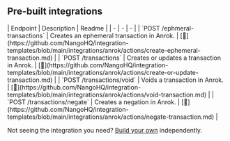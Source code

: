 
## Pre-built integrations

<AccordionGroup>


<Accordion title="Others">
| Endpoint | Description | Readme |
| - | - | - |
| `POST /ephmeral-transactions` | Creates an ephemeral transaction in Anrok. | [🔗](https://github.com/NangoHQ/integration-templates/blob/main/integrations/anrok/actions/create-ephemeral-transaction.md) |
| `POST /transactions` | Creates or updates a transaction in Anrok. | [🔗](https://github.com/NangoHQ/integration-templates/blob/main/integrations/anrok/actions/create-or-update-transaction.md) |
| `POST /transactions/void` | Voids a transaction in Anrok. | [🔗](https://github.com/NangoHQ/integration-templates/blob/main/integrations/anrok/actions/void-transaction.md) |
| `POST /transactions/negate` | Creates a negation in Anrok. | [🔗](https://github.com/NangoHQ/integration-templates/blob/main/integrations/anrok/actions/negate-transaction.md) |
</Accordion>

</AccordionGroup>

<Tip>Not seeing the integration you need? [Build your own](https://nango.dev/docs/guides/platform/functions) independently.</Tip>
